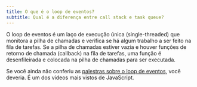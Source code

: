 ```yaml
---
title: O que é o loop de eventos?
subtitle: Qual é a diferença entre call stack e task queue?
---
```


O loop de eventos é um laço de execução única (single-threaded) que monitora a pilha de chamadas e verifica se há algum trabalho a ser feito na fila de tarefas. Se a pilha de chamadas estiver vazia e houver funções de retorno de chamada (callback) na fila de tarefas, uma função é desenfileirada e colocada na pilha de chamadas para ser executada.

Se você ainda não conferiu as [palestras sobre o loop de eventos](https://2014.jsconf.eu/speakers/philip-roberts-what-the-heck-is-the-heck-is-the-event-loop-anyway.html), você deveria. É um dos vídeos mais vistos de JavaScript.
